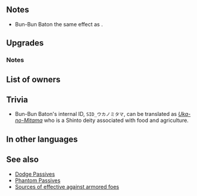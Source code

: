 {{Weapon Infobox
|tagid=SID_ウカノミタマ
|weaponType=Axe
|might=16
|range=1
|effectiveness=armored
|cooldown=-1
|effect=Accelerates Special trigger (cooldown count-1). Effective against armored foes. Neutralizes effects that guarantee foe's follow-up attacks and effects that prevent unit's follow-up attacks during combat.
|cost=400
|exclusive=1
|statModifiers=0,16,0,0,0
|required=Silver Axe
|refinePaths=default
|refineSP=400
|refineMedals=500
|refineDews=200
|upgradedEffect=Accelerates Special trigger (cooldown count-1). Effective against armored foes. Neutralizes effects that guarantee foe's follow-up attacks and effects that prevent unit's follow-up attacks during combat. At start of combat, if unit's HP ≥ 25%, grants Atk/Spd/Def/Res+4 to unit and neutralizes effects that inflict "Special cooldown charge -X" on unit during combat.
|effectSkill1=If a skill compares unit's Spd to a foe's or ally's Spd, treats unit's Spd as if granted +7. If foe initiates combat or foe's HP ≥ 75% at start of combat, grants Atk/Spd/Def/Res+4 to unit and reduces the percentage of foe's non-Special "reduces damage by X%" skills by 50% during combat (example: a foe with a "reduces damage by 45%" skill would reduce damage by 23% instead), and also, if unit's Spd > foe's Spd, reduces damage from attacks during combat and from area-of-effect Specials (excluding Røkkr area-of-effect Specials) by percentage = difference between stats × 4 (max 40%).
|properties=
}}
==Notes==
* Bun-Bun Baton the same effect as {{St|Null Follow-Up 3}}.
{{Effective damage bonus|armored}}
{{Follow-up effect neutralization}}
==Upgrades==
{{Weapon Upgrade List}}
===Notes===
{{Temporary buffs|name=refined Bun-Bun Baton}}
{{CooldownChargeMinusNeutralization|name=refined Bun-Bun Baton}}
{{Phantom Passive notes|Spd|name={{St|Bun-Bun Baton|refine=Skill1}}}}
{{IfFoeInitiates}}
{{Reduce Damage Reduction|name={{St|Bun-Bun Baton|refine=Skill1}}}}
{{DamagePercentageReduction}}
{{AoEDamageReduction}}

==List of owners==
{{Skill Hero List}}
==Trivia==
* Bun-Bun Baton's internal ID, <code>SID_ウカノミタマ</code>, can be translated as [[wikipedia:Ukanomitama|''Uka-no-Mitama'']] who is a Shinto deity associated with food and agriculture.
==In other languages==
{{OtherLanguages
|english=Bun-Bun Baton
|japanese=白兎神の人参
|german=Möhrenknüppel
|spanishEU=Vara zanahoria
|spanishLA=Porra conejil
|french=Bâton carotte
|italian=Mazza coniglina
|chineseTW=白兔神的胡蘿蔔
|portuguese=Clava da coelha
}}
==See also==
{{See also skills|cond=Description LIKE '%"reduce damage by X\%" skills by 50%' OR Description LIKE '%if unit_s Spd%foe_s Spd%reduces damage from%area-of-effect Specials%difference between stats%' AND Exclusive='1'}}
* [[Dodge Passives]]
* [[Phantom Passives]]
* [[Sources of effective against armored foes]]
{{Weapons Navbox}}